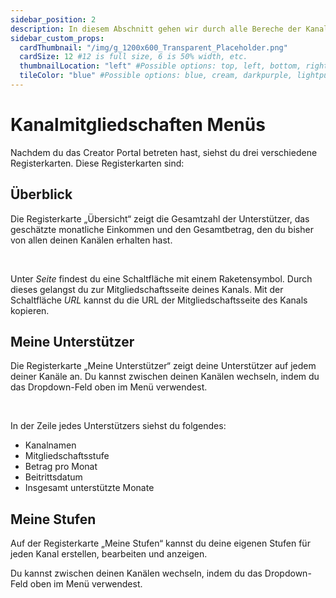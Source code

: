 ```yaml
---
sidebar_position: 2
description: In diesem Abschnitt gehen wir durch alle Bereche der Kanalmitgliedschaften auf Odysee.
sidebar_custom_props:
  cardThumbnail: "/img/g_1200x600_Transparent_Placeholder.png"
  cardSize: 12 #12 is full size, 6 is 50% width, etc.
  thumbnailLocation: "left" #Possible options: top, left, bottom, right, none
  tileColor: "blue" #Possible options: blue, cream, darkpurple, lightpurple, mauve, orange, pink, none
---
```


# Kanalmitgliedschaften Menüs

Nachdem du das Creator Portal betreten hast, siehst du drei verschiedene Registerkarten. Diese Registerkarten sind:

## Überblick

Die Registerkarte „Übersicht“ zeigt die Gesamtzahl der Unterstützer, das geschätzte monatliche Einkommen und den Gesamtbetrag, den du bisher von allen deinen Kanälen erhalten hast.

<Image img="/img/de/channel_memberships_overview_page_dark.png#dark" />
<Image img="/img/de/channel_memberships_overview_page_light.png#light" />

Unter *Seite* findest du eine Schaltfläche mit einem Raketensymbol<OdyseeIcon type="membership"/>.
Durch dieses gelangst du zur Mitgliedschaftsseite deines Kanals.
Mit der Schaltfläche *URL* kannst du die URL der Mitgliedschaftsseite des Kanals kopieren.

## Meine Unterstützer

Die Registerkarte „Meine Unterstützer“ zeigt deine Unterstützer auf jedem deiner Kanäle an. Du kannst zwischen deinen Kanälen wechseln, indem du das Dropdown-Feld oben im Menü verwendest.

<Image img="/img/de/memberships_overview_arrow_to_channel_selector_dark.png#dark" />
<Image img="/img/de/memberships_overview_arrow_to_channel_selector_light.png#light" />

In der Zeile jedes Unterstützers siehst du folgendes:
- Kanalnamen
- Mitgliedschaftsstufe
- Betrag pro Monat
- Beitrittsdatum
- Insgesamt unterstützte Monate

## Meine Stufen

Auf der Registerkarte „Meine Stufen“ kannst du deine eigenen Stufen für jeden Kanal erstellen, bearbeiten und anzeigen.

Du kannst zwischen deinen Kanälen wechseln, indem du das Dropdown-Feld oben im Menü verwendest.
